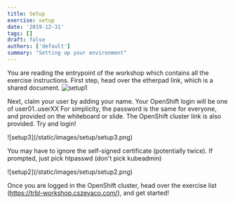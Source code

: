 ```yaml
---
title: Setup
exercise: setup
date: '2019-12-31'
tags: []
draft: false
authors: ['default']
summary: "Setting up your environment"
---
```


You are reading the entrypoint of the workshop which contains all the exercise instructions.
First step, head over the etherpad link, which is a shared document.
<Zoom>
![setup1](/static/images/setup/setup1.png)
</Zoom>

Next, claim your user by adding your name. Your OpenShift login will be one of user01..userXX
For simplicity, the password is the same for everyone, and provided on the whiteboard or slide.
The OpenShift cluster link is also provided. Try and login!


<Zoom>
![setup3](/static/images/setup/setup3.png)
</Zoom>

You may have to ignore the self-signed certificate (potentially twice).
If prompted, just pick htpasswd (don't pick kubeadmin)

<Zoom>
![setup2](/static/images/setup/setup2.png)
</Zoom>

Once you are logged in the OpenShift cluster, head over the exercise list
(https://trbl-workshop.cszevaco.com/), and get started!